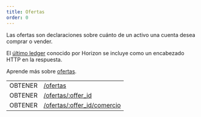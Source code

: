 ```yaml
---
title: Ofertas
order: 0
---
```



Las ofertas son declaraciones sobre cuánto de un activo una cuenta desea comprar o vender.

El [último ledger](../../structure/consistency.mdx) conocido por Horizon se incluye como un encabezado HTTP en la respuesta.

Aprende más sobre [ofertas](../../../../../../learn/glossary.mdx#decentralized-exchange).

<EndpointsTable title="Puntos finales">

|         |                                                                     |
| ------- | ------------------------------------------------------------------- |
| OBTENER | [/ofertas](../../get-all-offers.api.mdx)                            |
| OBTENER | [/ofertas/:offer_id](../../get-offer-by-offer-id.api.mdx)           |
| OBTENER | [/ofertas/:offer_id/comercio](../../get-trades-by-offer-id.api.mdx) |

</EndpointsTable>
